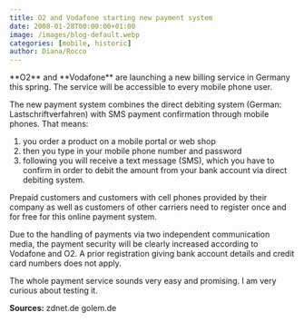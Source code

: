 ```yaml
---
title: O2 and Vodafone starting new payment system
date: 2008-01-28T00:00:00+01:00
image: /images/blog-default.webp
categories: [mobile, historic]
author: Diana/Rocco
---
```


<div class="entry-content">
**O2**  and **Vodafone**  are launching a new billing service in Germany this spring. The service will be accessible to every mobile phone user.



The new payment system combines the direct debiting system (German: Lastschriftverfahren) with  SMS payment confirmation through mobile phones. That means:<ol>	<li>you order a product on a mobile portal or web shop</li>	<li>then you type in your mobile phone number and password</li>	<li>following you will receive a text message (SMS), which you have to confirm in order to debit the amount from your bank account via direct debiting system.</li></ol>

Prepaid customers and customers with cell phones provided by their company as well as customers of other carriers need to register once and for free for this online payment system.



Due to the handling of payments via two independent communication media, the payment security will be clearly increased according to Vodafone and O2. A prior registration giving bank account details and credit card numbers does not apply.



The whole payment service sounds very easy and promising. I am very curious about testing it.

**Sources:** zdnet.degolem.de
</div>

